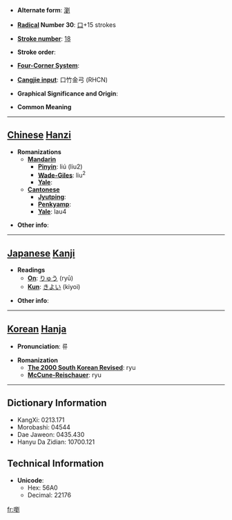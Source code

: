 * '''Alternate form''': [[瀏]]

* '''[[Wiktionary:Chinese radical index| Radical]] Number 30''': [[Wiktionary:Chinese radical index 口|口]]+15 strokes

* '''[[Wiktionary:Chinese total strokes index|Stroke number]]''': [[Wiktionary:Chinese total strokes index 18|18]]

* '''Stroke order''': 

* '''[[Wiktionary:Chinese four corner index|Four-Corner System]]''': 

* '''[[Wiktionary:Chinese Cangjie index|Cangjie input]]''': 口竹金弓 (RHCN)

* '''Graphical Significance and Origin''': 

* '''Common Meaning'''

----

== [[Chinese]] [[Hanzi]] ==

* '''Romanizations'''
** '''[[Mandarin]]'''
*** '''[[Pinyin]]''': liú (liu2)
*** '''[[Wade-Giles]]''': liu<sup>2</sup>
*** '''[[Yale]]''': 
** '''[[Cantonese]]'''
*** '''[[Jyutping]]''':
*** '''[[Penkyamp]]''': 
*** '''[[Yale]]''': lau4

* '''Other info''': 

----

== [[Japanese]] [[Kanji]] ==

* '''Readings'''
** '''[[On]]''': [[りゅう]] (ryū)
** '''[[Kun]]''': [[きよい]] (kiyoi)

* '''Other info''':  

----

== [[Korean]] [[Hanja]] ==

* '''Pronunciation''': 류

* '''Romanization'''
** '''[[The 2000 South Korean Revised Romanization|The 2000 South Korean Revised]]''': ryu
** '''[[McCune-Reischauer]]''': ryu

----

== Dictionary Information ==

* KangXi: 0213.171
* Morobashi: 04544
* Dae Jaweon: 0435.430
* Hanyu Da Zidian: 10700.121

== Technical Information ==

* '''Unicode''':
** Hex: 56A0
** Decimal: 22176

[[fr:嚠]]